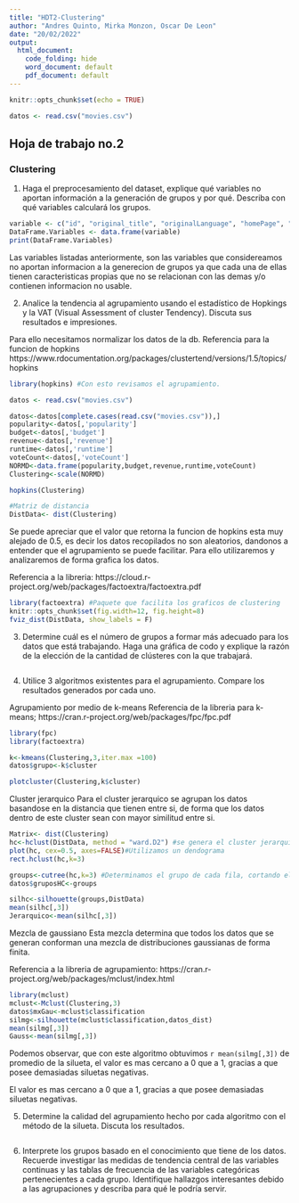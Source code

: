 ```yaml
---
title: "HDT2-Clustering"
author: "Andres Quinto, Mirka Monzon, Oscar De Leon"
date: "20/02/2022"
output: 
  html_document:
    code_folding: hide
    word_document: default
    pdf_document: default
---
```


```r
knitr::opts_chunk$set(echo = TRUE)
```

```r
datos <- read.csv("movies.csv")
```

## Hoja de trabajo no.2 

### Clustering 

1. Haga el preprocesamiento del dataset, explique qué variables no aportan información a la generación de grupos y por qué. Describa con qué variables calculará los grupos.

```r
variable <- c("id", "original_title", "originalLanguage", "homePage", "video", "actorsCharacter")
DataFrame.Variables <- data.frame(variable)
print(DataFrame.Variables)
```

Las variables listadas anteriormente, son las variables que considereamos no aportan informacion a la generecion de grupos ya que cada una de ellas tienen caracteristicas propias que no se relacionan con las demas y/o contienen informacion no usable. 


2. Analice la tendencia al agrupamiento usando el estadístico de Hopkings y la VAT (Visual Assessment of cluster Tendency). Discuta sus resultados e impresiones.

Para ello necesitamos normalizar los datos de la db.
Referencia para la funcion de hopkins
https://www.rdocumentation.org/packages/clustertend/versions/1.5/topics/hopkins
```r
library(hopkins) #Con esto revisamos el agrupamiento.

datos <- read.csv("movies.csv")

datos<-datos[complete.cases(read.csv("movies.csv")),]
popularity<-datos[,'popularity']
budget<-datos[,'budget']
revenue<-datos[,'revenue']
runtime<-datos[,'runtime']
voteCount<-datos[,'voteCount']
NORMD<-data.frame(popularity,budget,revenue,runtime,voteCount)
Clustering<-scale(NORMD)

hopkins(Clustering)

#Matriz de distancia
DistData<- dist(Clustering)

```
Se puede apreciar que el valor que retorna la funcion de hopkins esta muy alejado de 0.5, es decir los datos recopilados no son aleatorios, dandonos a entender que el agrupamiento se puede facilitar. Para ello utilizaremos y analizaremos de forma grafica los datos.

Referencia a la libreria: https://cloud.r-project.org/web/packages/factoextra/factoextra.pdf
```r
library(factoextra) #Paquete que facilita los graficos de clustering
knitr::opts_chunk$set(fig.width=12, fig.height=8) 
fviz_dist(DistData, show_labels = F)

```

3. Determine cuál es el número de grupos a formar más adecuado para los datos que está trabajando. Haga una gráfica de codo y explique la razón de la elección de la cantidad de clústeres con la que trabajará. 

```r

```

4. Utilice 3 algoritmos existentes para el agrupamiento. Compare los resultados generados por cada uno.

Agrupamiento por medio de k-means
Referencia de la libreria para k-means; https://cran.r-project.org/web/packages/fpc/fpc.pdf
```r
library(fpc)
library(factoextra)

k<-kmeans(Clustering,3,iter.max =100)
datos$grupo<-k$cluster

plotcluster(Clustering,k$cluster) 
```
Cluster jerarquico
Para el cluster jerarquico se agrupan los datos basandose en la distancia que tienen entre si, de forma que los datos dentro de este cluster sean con mayor similitud entre si.

```r
Matrix<- dist(Clustering)
hc<-hclust(DistData, method = "ward.D2") #se genera el cluster jerarquico
plot(hc, cex=0.5, axes=FALSE)#Utilizamos un dendograma
rect.hclust(hc,k=3)

groups<-cutree(hc,k=3) #Determinamos el grupo de cada fila, cortando el grafico
datos$gruposHC<-groups

silhc<-silhouette(groups,DistData)
mean(silhc[,3]) 
Jerarquico<-mean(silhc[,3]) 
```
Mezcla de gaussiano
Esta mezcla determina que todos los datos que se generan conforman una mezcla de distribuciones gaussianas de forma finita.

Referencia a la libreria de agrupamiento: https://cran.r-project.org/web/packages/mclust/index.html
```r
library(mclust)
mclust<-Mclust(Clustering,3)
datos$mxGau<-mclust$classification
silmg<-silhouette(mclust$classification,datos_dist)
mean(silmg[,3]) 
Gauss<-mean(silmg[,3]) 

```
Podemos observar, que con este algoritmo obtuvimos `r mean(silmg[,3])` de promedio de la silueta, el valor es mas cercano a 0 que a 1, gracias a que posee demasiadas siluetas negativas.

El valor es mas cercano a 0 que a 1, gracias a que posee demasiadas siluetas negativas.

5. Determine la calidad del agrupamiento hecho por cada algoritmo con el método de la silueta. Discuta los resultados. 

```r

```

6. Interprete  los  grupos  basado  en  el  conocimiento  que  tiene  de  los  datos.  Recuerde  investigar  las medidas de tendencia central de las variables continuas y las tablas de frecuencia de las variables categóricas pertenecientes a cada grupo. Identifique hallazgos interesantes debido a las agrupaciones y describa para qué le podría servir.

